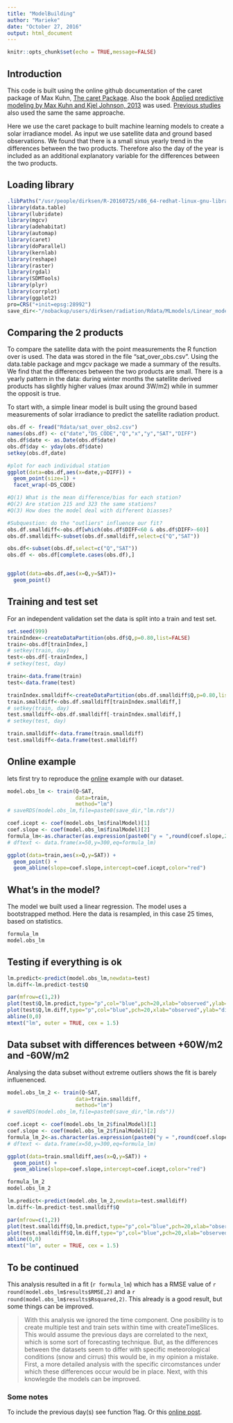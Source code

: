 ```yaml
---
title: "ModelBuilding"
author: "Marieke"
date: "October 27, 2016"
output: html_document
---
```


```r
knitr::opts_chunk$set(echo = TRUE,message=FALSE)
```
## Introduction
This code is built using the online github documentation of the caret package of Max Kuhn, [The caret Package](http://topepo.github.io/caret/index.html). Also the book [Applied predictive modeling by Max Kuhn and Kjel Johnson, 2013](http://www.amazon.com/Applied-Predictive-Modeling-Max-Kuhn/dp/1461468485/ref=pd_bxgy_b_img_z) was used. [Previous studies](http://www.sciencedirect.com/science/article/pii/S2211675315000482) also used the same the same approache.

Here we use the caret package to built machine learning models to create a solar irradiance model. As input we use satellite data and ground based observations. We found that there is a small sinus yearly trend in the differences between the two products. Therefore also the day of the year is included as an additional explanatory variable for the differences between the two products. 

## Loading library
```r
.libPaths("/usr/people/dirksen/R-20160725/x86_64-redhat-linux-gnu-library/3.3/")
library(data.table)
library(lubridate)
library(mgcv)
library(adehabitat)
library(automap)
library(caret)
library(doParallel)
library(kernlab)
library(reshape)
library(raster)
library(rgdal)
library(SDMTools)
library(plyr)
library(corrplot)
library(ggplot2)
pro=CRS("+init=epsg:28992")
save_dir<-"/nobackup/users/dirksen/radiation/Rdata/MLmodels/Linear_models/"
```


## Comparing the 2 products
To compare the satellite data with the point measurements the R function over is used. The data was stored in the file "sat_over_obs.csv". Using the data.table package and mgcv package we made a summary of the results. We find that the differences between the two products are small. There is a yearly pattern in the data: during winter months the satellite derived products has slightly higher values (max around 3W/m2) while in summer the opposit is true. 

To start with, a simple linear model is built using the ground based measurements of solar irradiance to predict the satellite radiation product. 
```r
obs.df <- fread("Rdata/sat_over_obs2.csv")
names(obs.df) <- c("date","DS_CODE","Q","x","y","SAT","DIFF")
obs.df$date <- as.Date(obs.df$date)
obs.df$day <- yday(obs.df$date)
setkey(obs.df,date)

#plot for each individual station
ggplot(data=obs.df,aes(x=date,y=DIFF)) +
  geom_point(size=1) +
  facet_wrap(~DS_CODE)

#Q(1) What is the mean difference/bias for each station?
#Q(2) Are station 215 and 323 the same stations?
#Q(3) How does the model deal with different biasses? 

#Subquestion: do the "outliers" influence our fit?
obs.df.smalldiff<-obs.df[which(obs.df$DIFF<60 & obs.df$DIFF>-60)]
obs.df.smalldiff<-subset(obs.df.smalldiff,select=c("Q","SAT"))

obs.df<-subset(obs.df,select=c("Q","SAT"))
obs.df <- obs.df[complete.cases(obs.df),]


ggplot(data=obs.df,aes(x=Q,y=SAT))+
  geom_point()


```

## Training and test set
For an independent validation set the data is split into a train and test set. 

```r
set.seed(999)
trainIndex<-createDataPartition(obs.df$Q,p=0.80,list=FALSE)
train<-obs.df[trainIndex,]
# setkey(train, day)
test<-obs.df[-trainIndex,]  
# setkey(test, day)

train<-data.frame(train)
test<-data.frame(test)
```

```r
trainIndex.smalldiff<-createDataPartition(obs.df.smalldiff$Q,p=0.80,list=FALSE)
train.smalldiff<-obs.df.smalldiff[trainIndex.smalldiff,]
# setkey(train, day)
test.smalldiff<-obs.df.smalldiff[-trainIndex.smalldiff,]  
# setkey(test, day)

train.smalldiff<-data.frame(train.smalldiff)
test.smalldiff<-data.frame(test.smalldiff)

```
## Online example
lets first try to reproduce the [online](https://www.r-bloggers.com/a-quick-introduction-to-machine-learning-in-r-with-caret/) example with our dataset.

```r
model.obs_lm <- train(Q~SAT,
                      data=train,
                      method="lm")
# saveRDS(model.obs_lm,file=paste0(save_dir,"lm.rds"))

coef.icept <- coef(model.obs_lm$finalModel)[1]
coef.slope <- coef(model.obs_lm$finalModel)[2]
formula_lm<-as.character(as.expression(paste0("y = ",round(coef.slope,2),"x ",round(coef.icept,2))))
# dftext <- data.frame(x=50,y=300,eq=formula_lm)

ggplot(data=train,aes(x=Q,y=SAT)) +
  geom_point() +
  geom_abline(slope=coef.slope,intercept=coef.icept,color="red")  
```

## What's in the model?
The model we built used a linear regression. The model uses a bootstrapped method. Here the data is resampled, in this case 25 times, based on statistics. 
```r
formula_lm
model.obs_lm
```
## Testing if everything is ok

```r
lm.predict<-predict(model.obs_lm,newdata=test)
lm.diff<-lm.predict-test$Q

par(mfrow=c(1,2))
plot(test$Q,lm.predict,type="p",col="blue",pch=20,xlab="observed",ylab="predicted")
plot(test$Q,lm.diff,type="p",col="blue",pch=20,xlab="observed",ylab="difference")
abline(0,0)
mtext("lm", outer = TRUE, cex = 1.5)


```

## Data subset with differences between +60W/m2 and -60W/m2
Analysing the data subset without extreme outliers shows the fit is barely influenenced. 
```r
model.obs_lm_2 <- train(Q~SAT,
                      data=train.smalldiff,
                      method="lm")
# saveRDS(model.obs_lm,file=paste0(save_dir,"lm.rds"))

coef.icept <- coef(model.obs_lm_2$finalModel)[1]
coef.slope <- coef(model.obs_lm_2$finalModel)[2]
formula_lm_2<-as.character(as.expression(paste0("y = ",round(coef.slope,2),"x ",round(coef.icept,2))))
# dftext <- data.frame(x=50,y=300,eq=formula_lm)

ggplot(data=train.smalldiff,aes(x=Q,y=SAT)) +
  geom_point() +
  geom_abline(slope=coef.slope,intercept=coef.icept,color="red")  

```

```r
formula_lm_2
model.obs_lm_2
```

```r
lm.predict<-predict(model.obs_lm_2,newdata=test.smalldiff)
lm.diff<-lm.predict-test.smalldiff$Q

par(mfrow=c(1,2))
plot(test.smalldiff$Q,lm.predict,type="p",col="blue",pch=20,xlab="observed",ylab="predicted")
plot(test.smalldiff$Q,lm.diff,type="p",col="blue",pch=20,xlab="observed",ylab="difference")
abline(0,0)
mtext("lm", outer = TRUE, cex = 1.5)
```

## To be continued
This analysis resulted in a fit (`r formula_lm`) which has a RMSE value of `r round(model.obs_lm$results$RMSE,2)` and a `r round(model.obs_lm$results$Rsquared,2)`. This already is a good result, but some things can be improved. 

> With this analysis we ignored the time component. One posibility is to create multiple test and train sets within time with createTimeSlices. This would assume the previous days are correlated to the next, which is some sort of forecasting technique. But, as the differences between the datasets seem to differ with specific meteorological conditions (snow and cirrus) this would be, in my opinion a mistake. First, a more detailed analysis with the specific circomstances under which these differences occur would be in place. Next, with this knowlegde the models can be improved. 

### Some notes
To include the previous day(s) see function ?lag. Or this [online post](http://stats.stackexchange.com/questions/108417/how-to-perform-proper-data-mining-on-time-series-data). 